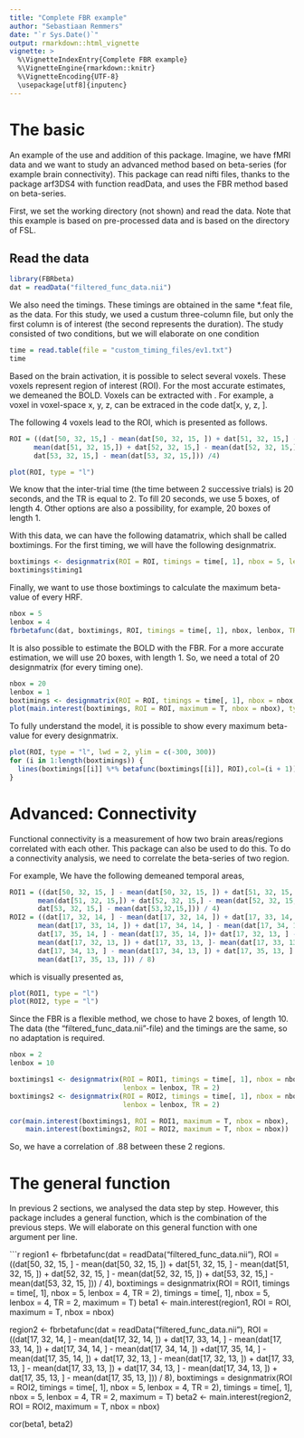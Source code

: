 ```yaml
---
title: "Complete FBR example"
author: "Sebastiaan Remmers"
date: "`r Sys.Date()`"
output: rmarkdown::html_vignette
vignette: >
  %\VignetteIndexEntry{Complete FBR example}
  %\VignetteEngine{rmarkdown::knitr}
  %\VignetteEncoding{UTF-8}
  \usepackage[utf8]{inputenc}
---
```


<!--
pdf:
output:
  html_document: null
  pdf_document: default
  theme: default
  -->
  
# The basic
An example of the use and addition of this package. Imagine, we have fMRI data
and we want to study an advanced method based on beta-series (for example brain
connectivity). This package can read nifti files, thanks to the package arf3DS4
with function readData, and uses the FBR method based on beta-series. 

First, we set the working directory (not shown) and read the data. Note that this
example is based on pre-processed data and is based on the directory of FSL.

## Read the data
<!--setwd("~/Documents/Brein_data/Pernet_data/Data/sub-029/func/sub-029_task-passivelistening_bold.feat/")-->
```r
library(FBRbeta)
dat = readData("filtered_func_data.nii")
```

We also need the timings. These timings are obtained in the same *.feat file, 
as the data. For this study, we used a custum three-column file, but only the 
first column is of interest (the second represents the duration). The study 
consisted of two conditions, but we will elaborate on one condition

```r
time = read.table(file = "custom_timing_files/ev1.txt")
time
```

Based on the brain activation, it is possible to select several voxels. These 
voxels represent region of interest (ROI). For the most accurate estimates, we 
demeaned the BOLD. Voxels can be extracted with \code{\link[arf3DS4]{readData}}.
For example, a voxel in voxel-space x, y, z, can be extraced in the code
dat[x, y, z, ]. 

The following 4 voxels lead to the ROI, which is presented as follows. 
```r
ROI = ((dat[50, 32, 15,] - mean(dat[50, 32, 15, ]) + dat[51, 32, 15,] - 
      mean(dat[51, 32, 15,]) + dat[52, 32, 15,] - mean(dat[52, 32, 15,]) + 
      dat[53, 32, 15,] - mean(dat[53, 32, 15,])) /4) 

plot(ROI, type = "l")
```

We know that the inter-trial time (the time between 2 successive trials) is 
20 seconds, and the TR is equal to 2. To fill 20 seconds, we use 5 boxes, of 
length 4. Other options are also a possibility, for example, 20 boxes of length 1. 

With this data, we can have the following datamatrix, which shall be called
boxtimings. For the first timing, we will have the following designmatrix.

```r
boxtimings <- designmatrix(ROI = ROI, timings = time[, 1], nbox = 5, lenbox = 4, TR = 2)
boxtimings$timing1
```

Finally, we want to use those boxtimings to calculate the maximum beta-value 
of every HRF. 

```r
nbox = 5
lenbox = 4
fbrbetafunc(dat, boxtimings, ROI, timings = time[, 1], nbox, lenbox, TR = 2, maximum = T )
```


It is also possible to estimate the BOLD with the FBR. For a more accurate estimation,
we will use 20 boxes, with length 1. So, we need a total of 20 designmatrix
(for every timing one).

```r
nbox = 20
lenbox = 1
boxtimings <- designmatrix(ROI = ROI, timings = time[, 1], nbox = nbox, lenbox = lenbox, TR = 2)
plot(main.interest(boxtimings, ROI = ROI, maximum = T, nbox = nbox), type = "l", ylab = "Estimated BOLD-response")
```


To fully understand the model, it is possible to show every maximum beta-value 
for every designmatrix.

```r
plot(ROI, type = "l", lwd = 2, ylim = c(-300, 300))
for (i in 1:length(boxtimings)) {
  lines(boxtimings[[i]] %*% betafunc(boxtimings[[i]], ROI),col=(i + 1))
}
```

# Advanced: Connectivity
Functional connectivity is a measurement of how two brain areas/regions correlated
with each other. This package can also be used to do this. To do a connectivity
analysis, we need to correlate the beta-series of two region.

For example,
We have the following demeaned temporal areas,
```r
ROI1 = ((dat[50, 32, 15, ] - mean(dat[50, 32, 15, ]) + dat[51, 32, 15, ] - 
       mean(dat[51, 32, 15,]) + dat[52, 32, 15,] - mean(dat[52, 32, 15,]) + 
       dat[53, 32, 15,] - mean(dat[53,32,15,])) / 4) 
ROI2 = ((dat[17, 32, 14, ] - mean(dat[17, 32, 14, ]) + dat[17, 33, 14, ] - 
       mean(dat[17, 33, 14, ]) + dat[17, 34, 14, ] - mean(dat[17, 34, 14, ]) + 
       dat[17, 35, 14, ] - mean(dat[17, 35, 14, ])+ dat[17, 32, 13, ] - 
       mean(dat[17, 32, 13, ]) + dat[17, 33, 13, ]- mean(dat[17, 33, 13, ]) + 
       dat[17, 34, 13, ] - mean(dat[17, 34, 13, ]) + dat[17, 35, 13, ] - 
       mean(dat[17, 35, 13, ])) / 8)
```

which is visually presented as,
```r
plot(ROI1, type = "l")
plot(ROI2, type = "l")
```

Since the FBR is a flexible method, we chose to have 2 boxes, of length 10.
The data (the "filtered_func_data.nii"-file) and the timings are the same, so
no adaptation is required.

```r
nbox = 2
lenbox = 10

boxtimings1 <- designmatrix(ROI = ROI1, timings = time[, 1], nbox = nbox, 
                            lenbox = lenbox, TR = 2)
boxtimings2 <- designmatrix(ROI = ROI2, timings = time[, 1], nbox = nbox, 
                            lenbox = lenbox, TR = 2)

cor(main.interest(boxtimings1, ROI = ROI1, maximum = T, nbox = nbox), 
    main.interest(boxtimings2, ROI = ROI2, maximum = T, nbox = nbox))
```
So, we have a correlation of .88 between these 2 regions.

# The general function
In previous 2 sections, we analysed the data step by step. However, this package
includes a general function, which is the combination of the previous steps.
We will elaborate on this general function with one argument per line.

```r
region1 <- fbrbetafunc(dat = readData("filtered_func_data.nii"),
            ROI = ((dat[50, 32, 15, ] - mean(dat[50, 32, 15, ]) + dat[51, 32, 15, ]
                  - mean(dat[51, 32, 15, ]) + dat[52, 32, 15, ] - 
                  mean(dat[52, 32, 15, ]) + dat[53, 32, 15,] - 
                  mean(dat[53, 32, 15, ])) / 4),
            boxtimings = designmatrix(ROI = ROI1, timings = time[, 1], nbox = 5, 
                         lenbox = 4, TR = 2),
            timings = time[, 1],
            nbox = 5,
            lenbox = 4,
            TR = 2,
            maximum = T)
beta1 <- main.interest(region1, ROI = ROI,  maximum  = T, nbox = nbox)

region2 <- fbrbetafunc(dat = readData("filtered_func_data.nii"),
             ROI = ((dat[17, 32, 14, ] - mean(dat[17, 32, 14, ]) + dat[17, 33, 14, ]
                   - mean(dat[17, 33, 14,  ]) + dat[17, 34, 14, ] - 
                   mean(dat[17, 34, 14, ]) +dat[17, 35, 14, ] - 
                   mean(dat[17, 35, 14,  ]) + dat[17, 32, 13, ] - 
                   mean(dat[17, 32, 13, ]) + dat[17, 33, 13, ] -
                   mean(dat[17, 33, 13, ]) + dat[17, 34, 13, ] - 
                   mean(dat[17, 34, 13, ]) + dat[17, 35, 13, ] -
                   mean(dat[17, 35, 13, ])) / 8), 
             boxtimings = designmatrix(ROI = ROI2, timings = time[, 1], nbox = 5, 
                          lenbox = 4, TR = 2),
             timings = time[, 1],
             nbox = 5,
             lenbox = 4,
             TR = 2,
             maximum = T)
beta2 <- main.interest(region2, ROI = ROI2,  maximum  = T, nbox = nbox)

cor(beta1, beta2)
